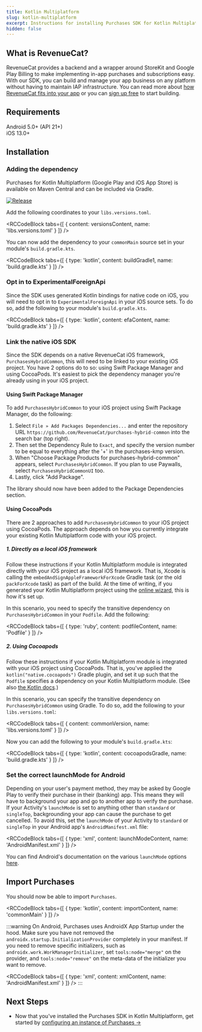 ```yaml
---
title: Kotlin Multiplatform
slug: kotlin-multiplatform
excerpt: Instructions for installing Purchases SDK for Kotlin Multiplatform
hidden: false
---
```

## What is RevenueCat?

RevenueCat provides a backend and a wrapper around StoreKit and Google Play Billing to make implementing in-app purchases and subscriptions easy. With our SDK, you can build and manage your app business on any platform without having to maintain IAP infrastructure. You can read more about [how RevenueCat fits into your app](https://www.revenuecat.com/blog/growth/where-does-revenuecat-fit-in-your-app/) or you can [sign up free](https://app.revenuecat.com/signup) to start building.

## Requirements

Android 5.0+ (API 21+)  
iOS 13.0+

## Installation

### Adding the dependency

Purchases for Kotlin Multiplatform (Google Play and iOS App Store) is available on Maven Central and can be included via Gradle.

[![Release](https://img.shields.io/github/release/RevenueCat/purchases-kmp.svg?style=flat)](https://github.com/RevenueCat/purchases-kmp/releases)

Add the following coordinates to your `libs.versions.toml`.


<RCCodeBlock tabs={[
    { content: versionsContent, name: 'libs.versions.toml' }
]} />

You can now add the dependency to your `commonMain` source set in your module's `build.gradle.kts`. 


<RCCodeBlock tabs={[
    { type: 'kotlin', content: buildGradle1, name: 'build.gradle.kts' }
]} />

### Opt in to ExperimentalForeignApi
Since the SDK uses generated Kotlin bindings for native code on iOS, you will need to opt in to `ExperimentalForeignApi` in your iOS source sets. To do so, add the following to your module's `build.gradle.kts`. 


<RCCodeBlock tabs={[
    { type: 'kotlin', content: efaContent, name: 'build.gradle.kts' }
]} />

### Link the native iOS SDK
Since the SDK depends on a native RevenueCat iOS framework, `PurchasesHybridCommon`, this will need to be linked to your existing iOS project. You have 2 options do to so: using Swift Package Manager and using CocoaPods. It's easiest to pick the dependency manager you're already using in your iOS project. 
#### Using Swift Package Manager

To add `PurchasesHybridCommon` to your iOS project using Swift Package Manager, do the following: 

1. Select `File » Add Packages Dependencies...` and enter the repository URL `https://github.com/RevenueCat/purchases-hybrid-common` into the search bar (top right). 
2. Then set the Dependency Rule to `Exact`, and specify the version number to be equal to everything after the '+' in the purchases-kmp version. 
3. When "Choose Package Products for purchases-hybrid-common" appears, select `PurchasesHybridCommon`. If you plan to use Paywalls, select `PurchasesHybridCommonUI` too. 
4. Lastly, click "Add Package".

The library should now have been added to the Package Dependencies section.

#### Using CocoaPods
There are 2 approaches to add `PurchasesHybridCommon` to your iOS project using CocoaPods. The approach depends on how you currently integrate your existing Kotlin Multiplatform code with your iOS project. 

##### 1. Directly as a local iOS framework
Follow these instructions if your Kotlin Multiplatform module is integrated directly with your iOS project as a local iOS framework. That is, Xcode is calling the `embedAndSignAppleFrameworkForXcode` Gradle task (or the old `packForXcode` task) as part of the build. At the time of writing, if you generated your Kotlin Multiplatform project using the [online wizard](https://kmp.jetbrains.com/), this is how it's set up. 

In this scenario, you need to specify the transitive dependency on `PurchasesHybridCommon` in your `Podfile`. Add the following:


<RCCodeBlock tabs={[
    { type: 'ruby', content: podfileContent, name: 'Podfile' }
]} />

##### 2. Using Cocoapods
Follow these instructions if your Kotlin Multiplatform module is integrated with your iOS project using CocoaPods. That is, you've applied the `kotlin("native.cocoapods")` Gradle plugin, and set it up such that the `Podfile` specifies a dependency on your Kotlin Multiplatform module. (See also [the Kotlin docs](https://kotlinlang.org/docs/native-cocoapods-xcode.html).)

In this scenario, you can specify the transitive dependency on `PurchasesHybridCommon` using Gradle. To do so, add the following to your `libs.versions.toml`: 


<RCCodeBlock tabs={[
    { content: commonVersion, name: 'libs.versions.toml' }
]} />

Now you can add the following to your module's `build.gradle.kts`:


<RCCodeBlock tabs={[
    { type: 'kotlin', content: cocoapodsGradle, name: 'build.gradle.kts' }
]} />

### Set the correct launchMode for Android

Depending on your user's payment method, they may be asked by Google Play to verify their purchase in their (banking) app. This means they will have to background your app and go to another app to verify the purchase. If your Activity's `launchMode` is set to anything other than `standard` or `singleTop`, backgrounding your app can cause the purchase to get cancelled. To avoid this, set the `launchMode` of your Activity to `standard` or `singleTop` in your Android app's `AndroidManifest.xml` file:


<RCCodeBlock tabs={[
    { type: 'xml', content: launchModeContent, name: 'AndroidManifest.xml' }
]} />

You can find Android's documentation on the various `launchMode` options [here](https://developer.android.com/guide/topics/manifest/activity-element#lmode).

## Import Purchases

You should now be able to import `Purchases`.


<RCCodeBlock tabs={[
    { type: 'kotlin', content: importContent, name: 'commonMain' }
]} />

:::warning
On Android, Purchases uses AndroidX App Startup under the hood. Make sure you have not removed the `androidx.startup.InitializationProvider` completely in your manifest. If you need to remove specific initializers, such as `androidx.work.WorkManagerInitializer`, set `tools:node="merge"` on the provider, and `tools:node="remove"` on the meta-data of the initializer you want to remove.


<RCCodeBlock tabs={[
    { type: 'xml', content: xmlContent, name: 'AndroidManifest.xml' }
]} />
:::

## Next Steps

* Now that you've installed the Purchases SDK in Kotlin Multiplatform, get started by [configuring an instance of Purchases →](/getting-started/quickstart#4-using-revenuecats-purchases-sdk)